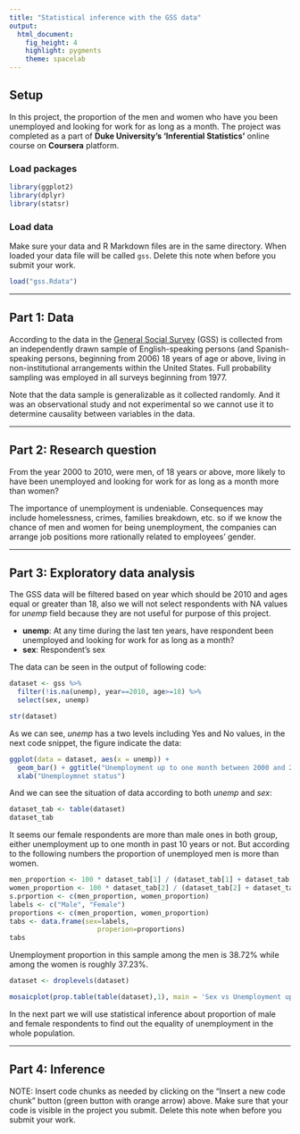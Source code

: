 ```yaml
---
title: "Statistical inference with the GSS data"
output: 
  html_document: 
    fig_height: 4
    highlight: pygments
    theme: spacelab
---
```


## Setup
In this project, the proportion of the men and women who have you been unemployed and looking for work for as long as a month.
The project was completed as a part of **Duke University’s ‘Inferential Statistics’** online course on **Coursera** platform.

### Load packages

```r
library(ggplot2)
library(dplyr)
library(statsr)
```

### Load data

Make sure your data and R Markdown files are in the same directory. When loaded
your data file will be called `gss`. Delete this note when before you submit 
your work. 


```r
load("gss.Rdata")
```


* * *

## Part 1: Data
According to the data in the [General Social Survey](https://gss.norc.org/Get-Documentation) (GSS) is collected from an independently drawn sample of English-speaking persons (and Spanish-speaking persons, beginning from 2006) 18 years of age or above, living in non-institutional arrangements within the United States. Full probability sampling was employed in all surveys beginning from 1977.

Note that the data sample is generalizable as it collected randomly. And it was an observational 
study and not experimental so we cannot use it to determine causality between variables in the data. 

* * *

## Part 2: Research question
From the year 2000 to 2010, were men, of 18 years or above, more likely to have been unemployed and looking for work for as long as a month more than women?


The importance of unemployment is undeniable. Consequences may include homelessness,
crimes, families breakdown, etc. so if we know the chance of men and women for being unemployment,
the companies can arrange job positions more rationally related to employees' gender.

* * *

## Part 3: Exploratory data analysis
The GSS data will be filtered based on year which should be 2010 and ages equal
or greater than 18, also we will not select respondents with NA values for *unemp* field because they are not useful for purpose of this project.
  
* **unemp**: At any time during the last ten years, have respondent been unemployed and looking for work for as long as a month?
* **sex**: Respondent's sex

The data can be seen in the output of following code:
```r
dataset <- gss %>%
  filter(!is.na(unemp), year==2010, age>=18) %>%
  select(sex, unemp)

str(dataset)
```
As we can see, *unemp* has a two levels including Yes and No values, in the next code snippet,
the figure indicate the data:
```r
ggplot(data = dataset, aes(x = unemp)) + 
  geom_bar() + ggtitle("Unemployment up to one month between 2000 and 2010") + 
  xlab("Unemploymnet status")
```
And we can see the situation of data according to both *unemp* and *sex*:
```r
dataset_tab <- table(dataset)
dataset_tab
```
It seems our female respondents are more than male ones in both group, either
unemployment up to one month in past 10 years or not.
But according to the following numbers the proportion of unemployed men is more than women.
```r
men_proportion <- 100 * dataset_tab[1] / (dataset_tab[1] + dataset_tab[3])
women_proportion <- 100 * dataset_tab[2] / (dataset_tab[2] + dataset_tab[4])
s.prportion <- c(men_proportion, women_proportion)
labels <- c("Male", "Female")
proportions <- c(men_proportion, women_proportion)
tabs <- data.frame(sex=labels,
                      properion=proportions)
tabs
```
Unemployment proportion in this sample among the men is 38.72% while among the women is roughly 37.23%.

```r
dataset <- droplevels(dataset)

mosaicplot(prop.table(table(dataset),1), main = 'Sex vs Unemployment up to one month')
```

In the next part we will use statistical inference about proportion of male and female respondents
to find out the equality of unemployment in the whole population.

* * *

## Part 4: Inference

NOTE: Insert code chunks as needed by clicking on the "Insert a new code chunk" 
button (green button with orange arrow) above. Make sure that your code is visible
in the project you submit. Delete this note when before you submit your work.